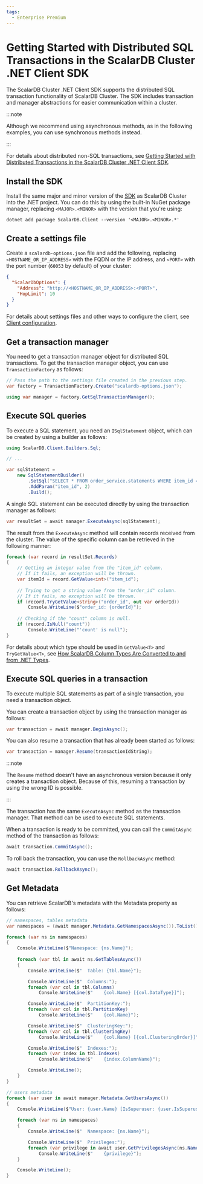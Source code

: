 ```yaml
---
tags:
  - Enterprise Premium
---
```


# Getting Started with Distributed SQL Transactions in the ScalarDB Cluster .NET Client SDK

The ScalarDB Cluster .NET Client SDK supports the distributed SQL transaction functionality of ScalarDB Cluster. The SDK includes transaction and manager abstractions for easier communication within a cluster.

:::note

Although we recommend using asynchronous methods, as in the following examples, you can use synchronous methods instead.

:::

For details about distributed non-SQL transactions, see [Getting Started with Distributed Transactions in the ScalarDB Cluster .NET Client SDK](getting-started-with-distributed-transactions.mdx).

## Install the SDK

Install the same major and minor version of the [SDK](https://www.nuget.org/packages/ScalarDB.Client) as ScalarDB Cluster into the .NET project. You can do this by using the built-in NuGet package manager, replacing `<MAJOR>.<MINOR>` with the version that you're using:

```console
dotnet add package ScalarDB.Client --version '<MAJOR>.<MINOR>.*'
```

## Create a settings file

Create a `scalardb-options.json` file and add the following, replacing `<HOSTNAME_OR_IP_ADDRESS>` with the FQDN or the IP address, and `<PORT>` with the port number (`60053` by default) of your cluster:

```json
{
  "ScalarDbOptions": {
    "Address": "http://<HOSTNAME_OR_IP_ADDRESS>:<PORT>",
    "HopLimit": 10
  }
}
```

For details about settings files and other ways to configure the client, see [Client configuration](common-reference.mdx#client-configuration).

## Get a transaction manager

You need to get a transaction manager object for distributed SQL transactions. To get the transaction manager object, you can use `TransactionFactory` as follows:

```c#
// Pass the path to the settings file created in the previous step.
var factory = TransactionFactory.Create("scalardb-options.json");

using var manager = factory.GetSqlTransactionManager();
```

## Execute SQL queries

To execute a SQL statement, you need an `ISqlStatement` object, which can be created by using a builder as follows:

```c#
using ScalarDB.Client.Builders.Sql;

// ...

var sqlStatement =
    new SqlStatementBuilder()
        .SetSql("SELECT * FROM order_service.statements WHERE item_id = :item_id")
        .AddParam("item_id", 2)
        .Build();
```

A single SQL statement can be executed directly by using the transaction manager as follows:

```c#
var resultSet = await manager.ExecuteAsync(sqlStatement);
```

The result from the `ExecuteAsync` method will contain records received from the cluster. The value of the specific column can be retrieved in the following manner:

```c#
foreach (var record in resultSet.Records)
{
    // Getting an integer value from the "item_id" column.
    // If it fails, an exception will be thrown.
    var itemId = record.GetValue<int>("item_id");
            
    // Trying to get a string value from the "order_id" column.
    // If it fails, no exception will be thrown.
    if (record.TryGetValue<string>("order_id", out var orderId))
        Console.WriteLine($"order_id: {orderId}");
            
    // Checking if the "count" column is null.
    if (record.IsNull("count"))
        Console.WriteLine("'count' is null");
}
```

For details about which type should be used in `GetValue<T>` and `TryGetValue<T>`, see [How ScalarDB Column Types Are Converted to and from .NET Types](common-reference.mdx#how-scalardb-column-types-are-converted-to-and-from-net-types).

## Execute SQL queries in a transaction

To execute multiple SQL statements as part of a single transaction, you need a transaction object.

You can create a transaction object by using the transaction manager as follows:

```c#
var transaction = await manager.BeginAsync();
```

You can also resume a transaction that has already been started as follows:

```c#
var transaction = manager.Resume(transactionIdString);
```

:::note

The `Resume` method doesn't have an asynchronous version because it only creates a transaction object. Because of this, resuming a transaction by using the wrong ID is possible.

:::

The transaction has the same `ExecuteAsync` method as the transaction manager. That method can be used to execute SQL statements.

When a transaction is ready to be committed, you can call the `CommitAsync` method of the transaction as follows:

```c#
await transaction.CommitAsync();
```

To roll back the transaction, you can use the `RollbackAsync` method:

```c#
await transaction.RollbackAsync();
```

## Get Metadata

You can retrieve ScalarDB's metadata with the Metadata property as follows:

```c#
// namespaces, tables metadata
var namespaces = (await manager.Metadata.GetNamespacesAsync()).ToList();

foreach (var ns in namespaces)
{
    Console.WriteLine($"Namespace: {ns.Name}");
    
    foreach (var tbl in await ns.GetTablesAsync())
    {
        Console.WriteLine($"  Table: {tbl.Name}");

        Console.WriteLine($"  Columns:");
        foreach (var col in tbl.Columns)
            Console.WriteLine($"    {col.Name} [{col.DataType}]");

        Console.WriteLine($"  PartitionKey:");
        foreach (var col in tbl.PartitionKey)
            Console.WriteLine($"    {col.Name}");

        Console.WriteLine($"  ClusteringKey:");
        foreach (var col in tbl.ClusteringKey)
            Console.WriteLine($"    {col.Name} [{col.ClusteringOrder}]");

        Console.WriteLine($"  Indexes:");
        foreach (var index in tbl.Indexes)
            Console.WriteLine($"    {index.ColumnName}");

        Console.WriteLine();
    }
}

// users metadata
foreach (var user in await manager.Metadata.GetUsersAsync())
{
    Console.WriteLine($"User: {user.Name} [IsSuperuser: {user.IsSuperuser}]");

    foreach (var ns in namespaces)
    {
        Console.WriteLine($"  Namespace: {ns.Name}");

        Console.WriteLine($"  Privileges:");
        foreach (var privilege in await user.GetPrivilegesAsync(ns.Name))
            Console.WriteLine($"    {privilege}");
    }

    Console.WriteLine();
}
```
